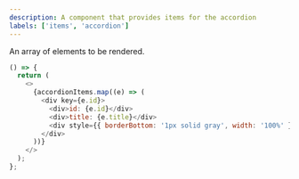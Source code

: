 ```yaml
---
description: A component that provides items for the accordion
labels: ['items', 'accordion']
---
```



An array of elements to be rendered.

```js live
() => {
  return (
    <>
      {accordionItems.map((e) => (
        <div key={e.id}>
          <div>id: {e.id}</div>
          <div>title: {e.title}</div>
          <div style={{ borderBottom: '1px solid gray', width: '100%' }} />
        </div>
      ))}
    </>
  );
};
```